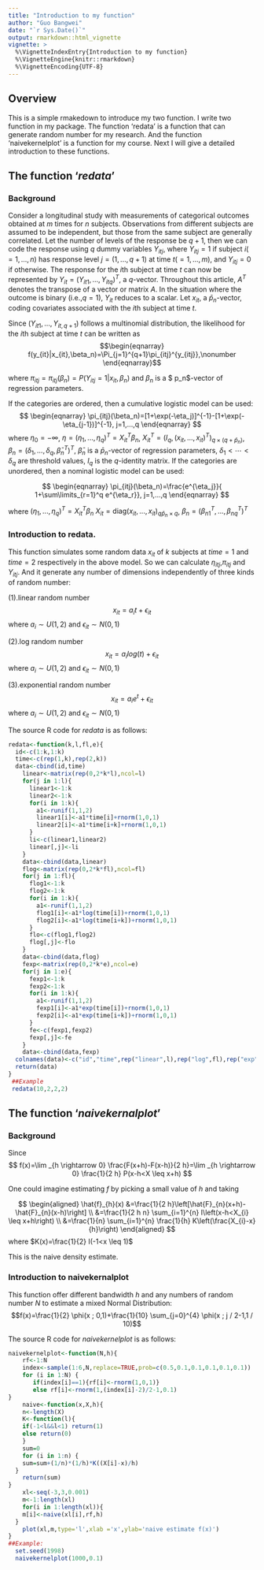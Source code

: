 ```yaml
---
title: "Introduction to my function"
author: "Guo Bangwei"
date: "`r Sys.Date()`"
output: rmarkdown::html_vignette
vignette: >
  %\VignetteIndexEntry{Introduction to my function}
  %\VignetteEngine{knitr::rmarkdown}
  %\VignetteEncoding{UTF-8}
---
```


## Overview

This is a simple rmakedown to introduce my two function. I write two function in my package. The function 'redata' is a function that can generate random number for my research. And the function 'naivekernelplot' is a function for my course. Next I will give a detailed introduction to these functions.

## The function '_redata_'

### Background

Consider a longitudinal study with measurements of categorical outcomes obtained at $m$ times for $n$
subjects. Observations from different subjects are assumed to be independent, but those from the same
subject are generally correlated. Let the number of levels of the response be $q + 1$, then we can code
the response using $q$ dummy variables $Y_{itj}$, where $Y_{itj}=1$ if subject $i(=1,...,n)$ has response level $j=(1,...,q+1)$
at time $t(=1,...,m),$ and $Y_{itj}=0$ if otherwise. The response for the $i$th subject at time $t$ can now be represented by
$Y_{it}=(Y_{it1},...,Y_{itq})^T,$ a $q$-vector. Throughout this article, $A^T$ denotes the transpose of a vector or matrix $A$. In the situation where the outcome is binary (i.e.,$q=1$), $Y_{it}$
reduces to a scalar. Let $x_{it}$,  a $\bar p_n$-vector, coding covariates associated with the $i$th subject at time $t$.

Since $(Y_{it1},...,Y_{it,q+1})$ follows a multinomial distribution, the likelihood for the $i$th subject at time $t$ can be written as
$$\begin{eqnarray}
 f(y_{it}|x_{it},\beta_n)=\Pi_{j=1}^{q+1}\pi_{itj}^{y_{itj}},\nonumber
    \end{eqnarray}$$
    
where $\pi_{itj}=\pi_{itj}(\beta_n)=P(Y_{itj}=1|x_{it},\beta_n)$  and $\beta_n$ is a $ p_n$-vector  of regression parameters.

If the categories are ordered, then a cumulative logistic model can be used:
$$
\begin{eqnarray}
     \pi_{itj}(\beta_n)=[1+\exp(-\eta_j)]^{-1}-[1+\exp(-\eta_{j-1})]^{-1}, j=1,...,q
\end{eqnarray}
$$
where $\eta_0=-\infty$, $\eta=(\eta_1,...,\eta_q)^T=X_{it}^T\beta_n$, $X^T_{it}=(I_q,(x_{it},...,x_{it})^T)_{q\times (q+\bar p_n)}$,  $\beta_n=(\delta_1,...,\delta_{q},\bar\beta_n^T)^T$, $\bar\beta_n$ is a  $\bar p_n$-vector of regression parameters, $\delta_1< \cdots<\delta_q$ are threshold values, $I_q$ is the $q$-identity matrix.
If the categories are unordered, then a nominal logistic model can be used:

$$
\begin{eqnarray}
 \pi_{itj}(\beta_n)=\frac{e^{\eta_j}}{ 1+\sum\limits_{r=1}^q e^{\eta_r}}, j=1,...,q
\end{eqnarray}
$$

where  $(\eta_1,...,\eta_q)^T=X_{it}^T\beta_n$ $X_{it}=\text{diag}(x_{it},...,x_{it})_{q\bar p_n\times q}$, $\beta_n=(\beta_{n1}^T,...,\beta_{nq}^T)^T$


### Introduction to redata.

This function simulates some random data $x_{it}$ of $k$ subjects at $time=1$ and $time=2$ respectively in the above model. So we can calculate $\eta_{itj}$,$\pi_{itj}$ and $Y_{itj}$. And it generate any number of dimensions independently of three kinds of random number:

(1).linear random number
    $$x_{it}=a_it+\epsilon_{it}$$
where $a_i\sim U(1,2)$ and $\epsilon_{it}\sim N(0,1)$

(2).log random number
    $$x_{it}=a_ilog(t)+\epsilon_{it}$$
where $a_i\sim U(1,2)$ and $\epsilon_{it}\sim N(0,1)$

(3).exponential random number
    $$x_{it}=a_ie^t+\epsilon_{it}$$
where $a_i\sim U(1,2)$ and $\epsilon_{it}\sim N(0,1)$

The source R code for _redata_ is as follows:
```r
redata<-function(k,l,fl,e){
  id<-c(1:k,1:k)
  time<-c(rep(1,k),rep(2,k))
  data<-cbind(id,time)
    linear<-matrix(rep(0,2*k*l),ncol=l)
    for(j in 1:l){
      linear1<-1:k
      linear2<-1:k
      for(i in 1:k){
        a1<-runif(1,1,2)
        linear1[i]<-a1*time[i]+rnorm(1,0,1)
        linear2[i]<-a1*time[i+k]+rnorm(1,0,1)
      }
      li<-c(linear1,linear2)
      linear[,j]<-li  
    }
    data<-cbind(data,linear)
    flog<-matrix(rep(0,2*k*fl),ncol=fl)
    for(j in 1:fl){
      flog1<-1:k
      flog2<-1:k
      for(i in 1:k){
        a1<-runif(1,1,2)
        flog1[i]<-a1*log(time[i])+rnorm(1,0,1)
        flog2[i]<-a1*log(time[i+k])+rnorm(1,0,1)
      }
      flo<-c(flog1,flog2)
      flog[,j]<-flo 
    }
    data<-cbind(data,flog)
    fexp<-matrix(rep(0,2*k*e),ncol=e)
    for(j in 1:e){
      fexp1<-1:k
      fexp2<-1:k
      for(i in 1:k){
        a1<-runif(1,1,2)
        fexp1[i]<-a1*exp(time[i])+rnorm(1,0,1)
        fexp2[i]<-a1*exp(time[i+k])+rnorm(1,0,1)
      }
      fe<-c(fexp1,fexp2)
      fexp[,j]<-fe  
    }
    data<-cbind(data,fexp)
  colnames(data)<-c("id","time",rep("linear",l),rep("log",fl),rep("exp",e))
  return(data)
}
 ##Example
 redata(10,2,2,2)
```

## The function '_naivekernalplot_'

### Background

Since
$$
f(x)=\lim _{h \rightarrow 0} \frac{F(x+h)-F(x-h)}{2 h}=\lim _{h \rightarrow 0} \frac{1}{2 h} P(x-h<X \leq x+h)
$$

One could imagine estimating $f$ by picking a small value of $h$ and taking

$$
\begin{aligned}
\hat{f}_{h}(x) &=\frac{1}{2 h}\left[\hat{F}_{n}(x+h)-\hat{F}_{n}(x-h)\right] \\
&=\frac{1}{2 h n} \sum_{i=1}^{n} I\left(x-h<X_{i} \leq x+h\right) \\
&=\frac{1}{n} \sum_{i=1}^{n} \frac{1}{h} K\left(\frac{X_{i}-x}{h}\right)
\end{aligned}
$$
where $K(x)=\frac{1}{2} I(-1<x \leq 1)$

This is the naive density estimate.


### Introduction to naivekernalplot

This function offer different bandwidth $h$ and any numbers of random number $N$ to estimate a mixed Normal Distribution: 
$$f(x)=\frac{1}{2} \phi(x ; 0,1)+\frac{1}{10} \sum_{j=0}^{4} \phi(x ; j / 2-1,1 / 10)$$

The source R code for _naivekernelplot_ is as follows:

```r
naivekernelplot<-function(N,h){
    rf<-1:N
    index<-sample(1:6,N,replace=TRUE,prob=c(0.5,0.1,0.1,0.1,0.1,0.1))
    for (i in 1:N) {
       if(index[i]==1){rf[i]<-rnorm(1,0,1)}
       else rf[i]<-rnorm(1,(index[i]-2)/2-1,0.1)
}
    naive<-function(x,X,h){
    n<-length(X)
    K<-function(l){
    if(-1<l&&l<1) return(1)
    else return(0)
    }
    sum=0
    for (i in 1:n) {
    sum=sum+(1/n)*(1/h)*K((X[i]-x)/h)
  }
    return(sum)
}
    xl<-seq(-3,3,0.001)
    m<-1:length(xl)
    for(i in 1:length(xl)){
    m[i]<-naive(xl[i],rf,h)
  }
    plot(xl,m,type='l',xlab ='x',ylab='naive estimate f(x)')
}
##Example:
  set.seed(1998)
  naivekernelplot(1000,0.1)
```
